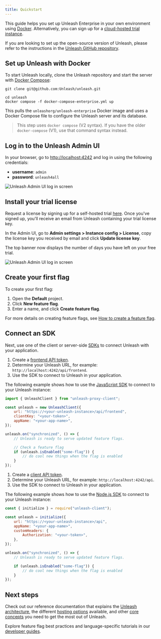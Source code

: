 ```yaml
---
title: Quickstart
---
```




This guide helps you set up Unleash Enterprise in your own environment using [Docker](#set-up-unleash-with-docker). Alternatively, you can sign up for a [cloud-hosted trial instance](https://www.getunleash.io/pricing).

If you are looking to set up the open-source version of Unleash, please refer to the instructions in the [Unleash GitHub repository](https://github.com/Unleash/unleash?tab=readme-ov-file#get-started-with-unleash).

## Set up Unleash with Docker

To start Unleash locally, clone the Unleash repository and start the server with [Docker Compose](https://docs.docker.com/compose/):

```shell
git clone git@github.com:Unleash/unleash.git

cd unleash
docker compose -f docker-compose-enterprise.yml up
```

This pulls the `unleashorg/unleash-enterprise` Docker image and uses a Docker Compose file to configure the Unleash server and its database.

> This step uses `docker compose` (V2 syntax). If you have the older `docker-compose` (V1), use that command syntax instead.

## Log in to the Unleash Admin UI

In your browser, go to [http://localhost:4242](http://localhost:4242) and log in using the following credentials:
- **username**: `admin`
- **password**: `unleash4all`

![Unleash Admin UI log in screen](/img/quickstart-login.png)

## Install your trial license

Request a license by signing up for a self-hosted trial [here](https://www.getunleash.io/pricing). Once you've signed up, you'll receive an email from Unleash containing your trial license key.

In the Admin UI, go to **Admin settings > Instance config > License**, copy the license key you received by email and click **Update license key**.

The top banner now displays the number of days you have left on your free trial.

![Unleash Admin UI log in screen](/img/quickstart-license.png)


## Create your first flag

To create your first flag:
1. Open the **Default** project.
2. Click **New feature flag**.
3. Enter a name, and click **Create feature flag**.

For more details on creating feature flags, see [How to create a feature flag](/how-to-create-feature-flag).

## Connect an SDK

Next, use one of the client or server-side [SDKs](/reference/sdks) to connect Unleash with your application.


<Tabs groupId="connect-sdk-quickstart">

<TabItem value="sdk-client-side" label="Connect a client-side SDK">

1. Create a [frontend API token](/reference/api-tokens-and-client-keys#frontend-tokens). 
2. Determine your Unleash URL, for example: `http://localhost:4242/api/frontend`. 
3. Use the SDK to connect to Unleash in your application.

The following example shows how to use the [JavaScript SDK](/reference/sdks/javascript-browser) to connect to your Unleash instance:

```javascript title="JavaScript SDK"
import { UnleashClient } from "unleash-proxy-client";

const unleash = new UnleashClient({
    url: "https://<your-unleash-instance>/api/frontend",
    clientKey: "<your-token>",
    appName: "<your-app-name>",
});

unleash.on("synchronized", () => {
    // Unleash is ready to serve updated feature flags.

    // Check a feature flag
    if (unleash.isEnabled("some-flag")) {
        // do cool new things when the flag is enabled
    }
});
```

</TabItem>
<TabItem value="sdk-server-side" label="Connect a server-side SDK">

1. Create a [client API token](/reference/api-tokens-and-client-keys#client-tokens).
2. Determine your Unleash URL, for example: `http://localhost:4242/api`.
3. Use the SDK to connect to Unleash in your application.

The following example shows how to use the [Node.js SDK](/reference/sdks/node) to connect to your Unleash instance:

```javascript title="Node.js SDK"
const { initialize } = require("unleash-client");

const unleash = initialize({
    url: "https://<your-unleash-instance>/api",
    appName: "<your-app-name>",
    customHeaders: {
        Authorization: "<your-token>",
    },
});

unleash.on("synchronized", () => {
    // Unleash is ready to serve updated feature flags.

    if (unleash.isEnabled("some-flag")) {
        // do cool new things when the flag is enabled
    }
});
```

</TabItem>
</Tabs>

## Next steps

Check out our reference documentation that explains the [Unleash architecture](/understanding-unleash/unleash-overview), the different [hosting options](/understanding-unleash/hosting-options) available, and other [core concepts](/reference) you need to get the most out of Unleash. 

Explore feature flag best practices and language-specific tutorials in our [developer guides](/topics).